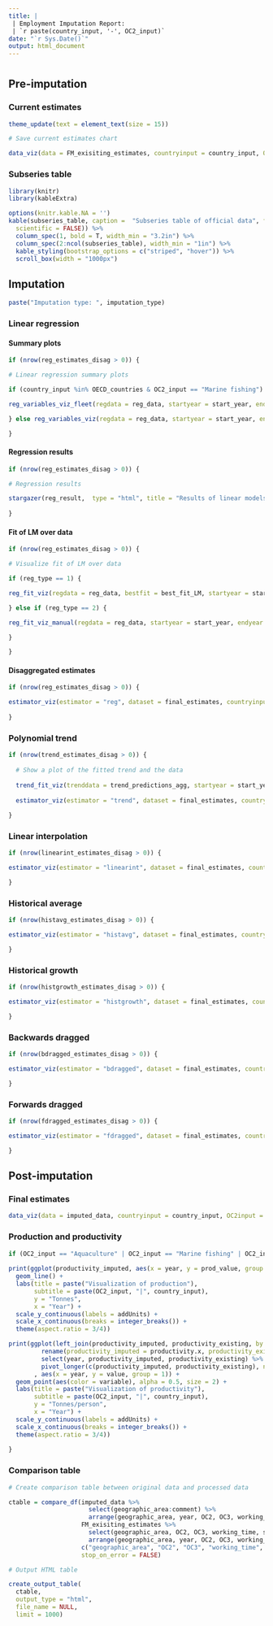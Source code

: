 ```yaml
---
title: | 
 | Employment Imputation Report:
 | `r paste(country_input, '-', OC2_input)`
date: "`r Sys.Date()`"
output: html_document
---
```


# {.tabset .tabset-pills}

## Pre-imputation {.tabset}

### Current estimates

```r

theme_update(text = element_text(size = 15))

# Save current estimates chart

data_viz(data = FM_exisiting_estimates, countryinput = country_input, OC2input = OC2_input, title = "Visualization of current estimates")

```

### Subseries table

```r

library(knitr)
library(kableExtra)

options(knitr.kable.NA = '')
kable(subseries_table, caption =  "Subseries table of official data", format.args = list(big.mark = " ",
  scientific = FALSE)) %>%
  column_spec(1, bold = T, width_min = "3.2in") %>% 
  column_spec(2:ncol(subseries_table), width_min = "1in") %>% 
  kable_styling(bootstrap_options = c("striped", "hover")) %>%
  scroll_box(width = "1000px")

```

## Imputation {.tabset}

```r

paste("Imputation type: ", imputation_type)

```

### Linear regression

#### Summary plots

```r

if (nrow(reg_estimates_disag > 0)) {

# Linear regression summary plots

if (country_input %in% OECD_countries & OC2_input == "Marine fishing") {

reg_variables_viz_fleet(regdata = reg_data, startyear = start_year, endyear = end_year, OC2input = OC2_input, countryinput = country_input)

} else reg_variables_viz(regdata = reg_data, startyear = start_year, endyear = end_year, OC2input = OC2_input, countryinput = country_input)

}

```

#### Regression results

```r

if (nrow(reg_estimates_disag > 0)) {

# Regression results

stargazer(reg_result,  type = "html", title = "Results of linear models", align = TRUE, single.row = TRUE, notes="<span>&#42;&#42;&#42;</span>: p<0.01; <span>&#42;&#42;</span>: p<0.05; <span>&#42;</span>: p<0.1", notes.append=F) 
  
}

```

#### Fit of LM over data

```r

if (nrow(reg_estimates_disag > 0)) {

# Visualize fit of LM over data

if (reg_type == 1) {

reg_fit_viz(regdata = reg_data, bestfit = best_fit_LM, startyear = start_year, endyear = end_year, countryinput = country_input, OC2input = OC2_input, best_R2 = best_fit_LM_R2) 

} else if (reg_type == 2) {

reg_fit_viz_manual(regdata = reg_data, startyear = start_year, endyear = end_year, countryinput = country_input, OC2input = OC2_input, best_R2 = best_fit_LM_R2)

}

}

```

#### Disaggregated estimates

```r

if (nrow(reg_estimates_disag > 0)) {

estimator_viz(estimator = "reg", dataset = final_estimates, countryinput = country_input, OC2input = OC2_input)
   
}

```

### Polynomial trend

```r

if (nrow(trend_estimates_disag > 0)) {
    
  # Show a plot of the fitted trend and the data
  
  trend_fit_viz(trenddata = trend_predictions_agg, startyear = start_year, endyear = end_year, countryinput = country_input, OC2input = OC2_input)
  
  estimator_viz(estimator = "trend", dataset = final_estimates, countryinput = country_input, OC2input = OC2_input)
   
}

```

### Linear interpolation

```r

if (nrow(linearint_estimates_disag > 0)) {

estimator_viz(estimator = "linearint", dataset = final_estimates, countryinput = country_input, OC2input = OC2_input)

}

```

### Historical average

```r

if (nrow(histavg_estimates_disag > 0)) {

estimator_viz(estimator = "histavg", dataset = final_estimates, countryinput = country_input, OC2input = OC2_input)

}

```

### Historical growth

```r

if (nrow(histgrowth_estimates_disag > 0)) {

estimator_viz(estimator = "histgrowth", dataset = final_estimates, countryinput = country_input, OC2input = OC2_input)

}

```

### Backwards dragged

```r

if (nrow(bdragged_estimates_disag > 0)) {

estimator_viz(estimator = "bdragged", dataset = final_estimates, countryinput = country_input, OC2input = OC2_input)

}

```

### Forwards dragged

```r

if (nrow(fdragged_estimates_disag > 0)) {

estimator_viz(estimator = "fdragged", dataset = final_estimates, countryinput = country_input, OC2input = OC2_input)

}

```

## Post-imputation {.tabset .active}

### Final estimates

```r

data_viz(data = imputed_data, countryinput = country_input, OC2input = OC2_input, title = "Visualization of final imputed data")

```

### Production and productivity

```r

if (OC2_input == "Aquaculture" | OC2_input == "Marine fishing" | OC2_input == "Inland fishing") {
 
print(ggplot(productivity_imputed, aes(x = year, y = prod_value, group = 1)) + 
  geom_line() +
  labs(title = paste("Visualization of production"), 
       subtitle = paste(OC2_input, "|", country_input), 
       y = "Tonnes",
       x = "Year") +
  scale_y_continuous(labels = addUnits) + 
  scale_x_continuous(breaks = integer_breaks()) +
  theme(aspect.ratio = 3/4))

print(ggplot(left_join(productivity_imputed, productivity_existing, by = "year") %>%
         rename(productivity_imputed = productivity.x, productivity_existing = productivity.y) %>%
         select(year, productivity_imputed, productivity_existing) %>%
         pivot_longer(c(productivity_imputed, productivity_existing), names_to = "variable", values_to = "value")
       , aes(x = year, y = value, group = 1)) + 
  geom_point(aes(color = variable), alpha = 0.5, size = 2) +
  labs(title = paste("Visualization of productivity"), 
       subtitle = paste(OC2_input, "|", country_input), 
       y = "Tonnes/person",
       x = "Year") +
  scale_y_continuous(labels = addUnits) + 
  scale_x_continuous(breaks = integer_breaks()) +
  theme(aspect.ratio = 3/4))
   
}

```

### Comparison table

```r

# Create comparison table between original data and processed data

ctable = compare_df(imputed_data %>%
                      select(geographic_area:comment) %>%
                      arrange(geographic_area, year, OC2, OC3, working_time, sex), 
                    FM_exisiting_estimates %>% 
                      select(geographic_area, OC2, OC3, working_time, sex, year, value, flag, comment) %>%
                      arrange(geographic_area, year, OC2, OC3, working_time, sex), 
                    c("geographic_area", "OC2", "OC3", "working_time", "sex", "year"),
                    stop_on_error = FALSE)

# Output HTML table

create_output_table(
  ctable,
  output_type = "html",
  file_name = NULL,
  limit = 1000)

```
